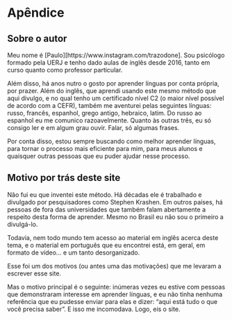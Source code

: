 # Apêndice {-}

## Sobre o autor

Meu nome é [Paulo][https://www.instagram.com/trazodone]. Sou psicólogo formado pela UERJ e tenho dado aulas de inglês desde 2016, tanto em curso quanto como professor particular.

Além disso, há anos nutro o gosto por aprender línguas por conta própria, por prazer. Além do inglês, que aprendi usando este mesmo método que aqui divulgo, e no qual tenho um certificado nível C2 (o maior nível possível de acordo com a CEFR), também me aventurei pelas seguintes línguas: russo, francês, espanhol, grego antigo, hebraico, latim. Do russo ao espanhol eu me comunico razoavelmente. Quanto às outras três, eu só consigo ler e em algum grau ouvir. Falar, só algumas frases.

Por conta disso, estou sempre buscando como melhor aprender línguas, para tornar o processo mais eficiente para mim, para meus alunos e quaisquer outras pessoas que eu puder ajudar nesse processo.

## Motivo por trás deste site 

Não fui eu que inventei este método. Há décadas ele é trabalhado e divulgado por pesquisadores como Stephen Krashen. Em outros países, há pessoas de fora das universidades que também falam abertamente a respeito desta forma de aprender. Mesmo no Brasil eu não sou o primeiro a divulgá-lo.

Todavia, nem todo mundo tem acesso ao material em inglês acerca deste tema, e o material em português que eu encontrei está, em geral, em formato de vídeo... e um tanto desorganizado. 

Esse foi um dos motivos (ou antes uma das motivações) que me levaram a escrever esse site. 

Mas o motivo principal é o seguinte: inúmeras vezes eu estive com pessoas que demonstraram interesse em aprender línguas, e eu não tinha nenhuma referência que eu pudesse enviar para elas e dizer: "aqui está tudo o que você precisa saber". E isso me incomodava. Logo, eis o site. 
